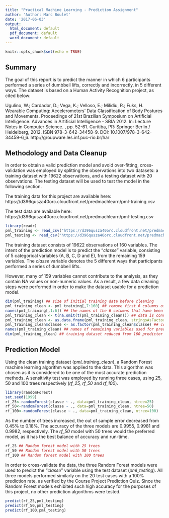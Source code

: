 ```yaml
---
title: "Practical Machine Learning - Prediction Assignment"
author: 'Author: Marc Boulet'
date: '2017-06-03'
output:
  html_document: default
  pdf_document: default
  word_document: default
---
```


```r
knitr::opts_chunk$set(echo = TRUE)
```

## Summary

The goal of this report is to predict the manner in which 6 participants performed a series of dumbbell lifts, correctly and incorrectly, in 5 different ways. The dataset is based on a Human Activity Recognition project, as cited below:

Ugulino, W.; Cardador, D.; Vega, K.; Velloso, E.; Milidiu, R.; Fuks, H. Wearable Computing: Accelerometers' Data Classification of Body Postures and Movements. Proceedings of 21st Brazilian Symposium on Artificial Intelligence. Advances in Artificial Intelligence - SBIA 2012. In: Lecture Notes in Computer Science. , pp. 52-61. Curitiba, PR: Springer Berlin / Heidelberg, 2012. ISBN 978-3-642-34458-9. DOI: 10.1007/978-3-642-34459-6_6. http://groupware.les.inf.puc-rio.br/har


## Methodology and Data Cleanup

In order to obtain a valid prediction model and avoid over-fitting, cross-validation was employed by splitting the observations into two datasets: a training dataset with 19622 observations, and a testing dataset with 20 observations. The testing dataset will be used to test the model in the following section.

The training data for this project are available here:
https://d396qusza40orc.cloudfront.net/predmachlearn/pml-training.csv

The test data are available here:
https://d396qusza40orc.cloudfront.net/predmachlearn/pml-testing.csv

```r
library(readr)
pml_training <- read_csv("https://d396qusza40orc.cloudfront.net/predmachlearn/pml-training.csv")
pml_testing <- read_csv("https://d396qusza40orc.cloudfront.net/predmachlearn/pml-testing.csv")

```


The training dataset consists of 19622 observations of 160 variables. The intent of the prediction model is to predict the "*classe*" variable, consisting of 5 categorical variables (A, B, C, D and E), from the remaining 159 variables. The *classe* variable denotes the 5 different ways that participants performed a series of dumbbell lifts.

However, many of 159 variables cannot contribute to the analysis, as they contain NA values or non-numeric values. As a result, a few data cleaning steps were performed in order to make the dataset usable for a prediction model.

```r
dim(pml_training) ## size of initial training data before cleaning
pml_training_clean <- pml_training[,7:160] ## remove first 6 columns of the data
names(pml_training[,1:6]) ## the names of the 6 columns that have been removed
pml_training_clean <- t(na.omit(t(pml_training_clean))) ## data is converted to a matrix and then transposed to convert columns into rows. "na.omit" is then used to delete the NA data and the matrix is transposed again.
pml_training_clean <- as.data.frame(pml_training_clean, stringsAsFactors = FALSE) ## convert class from matrix back into a data frame
pml_training_clean$classe <- as.factor(pml_training_clean$classe) ## convert "classe" into a factor variable
names(pml_training_clean) ## names of remaining variables used for prediction analysis
dim(pml_training_clean) ## training dataset reduced from 160 predictor variables to 51
```


## Prediction Model

Using the clean training dataset (*pml_training_clean*), a Random Forest machine learning algorithm was applied to the data. This algorithm was chosen as it is considered to be one of the most accurate prediction methods. A sensitivity test was employed by running three cases, using 25, 50 and 100 trees respectively (*rf_25, rf_50* and *rf_100*).

```r
library(randomForest)
set.seed(1999)
rf_25<-randomForest(classe ~ ., data=pml_training_clean, ntree=25)
rf_50<-randomForest(classe ~ ., data=pml_training_clean, ntree=50)
rf_100<-randomForest(classe ~ ., data=pml_training_clean, ntree=100)
```

As the number of trees increased, the out of sample error decreased from 0.45% to 0.18%. The accuracy of the three models are 0.9955, 0.9981 and 0.9982, respectively. The *rf_50* model with 50 trees would the preferred model, as it has the best balance of accuracy and run-time.

```r
rf_25 ## Random forest model with 25 trees
rf_50 ## Random forest model with 50 trees
rf_100 ## Random forest model with 100 trees
```

In order to cross-validate the data, the three Random Forest models were used to predict the "*classe*" variable using the test dataset (*pml_testing*). All three models performed similarly on the 20 test cases with a 100% prediction rate, as verified by the Course Project Prediction Quiz. Since the Random Forest models exhibited such high accuracy for the purposes of this project, no other prediction algorithms were tested.

```r
predict(rf_25,pml_testing)
predict(rf_50,pml_testing)
predict(rf_100,pml_testing)
```


